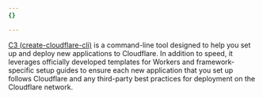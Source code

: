```yaml
---
{}

---
```


[C3 (create-cloudflare-cli)](https://github.com/cloudflare/workers-sdk/tree/main/packages/create-cloudflare) is a command-line tool designed to help you set up and deploy new applications to Cloudflare. In addition to speed, it leverages officially developed templates for Workers and framework-specific setup guides to ensure each new application that you set up follows Cloudflare and any third-party best practices for deployment on the Cloudflare network.
